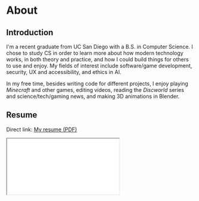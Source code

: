 
<Banner>

# About

</Banner>

## Introduction

I'm a recent graduate from UC San Diego with a B.S. in Computer Science. I chose
to study CS in order to learn more about how modern technology works, in both
theory and practice, and how I could build things for others to use and enjoy.
My fields of interest include software/game development, security, UX and
accessibility, and ethics in AI.

In my free time, besides writing code for different projects, I enjoy playing
_Minecraft_ and other games, editing videos, reading the _Discworld_ series and
science/<wbr/>tech/<wbr/>gaming news, and making 3D animations in Blender.

## Resume

Direct link: [My resume (PDF)](/resume.pdf)

<iframe
  src="/resume.pdf"
  title="My resume"
  loading="lazy"
  style={{ width: "100%", height: "24rem" }}
/>

## Links

- This website: [williamwu.net](/)
- GitHub profile: [github.com/wllmwu](https://github.com/wllmwu)
- LinkedIn profile:
  [www.linkedin.com/in/wllmwu](https://www.linkedin.com/in/wllmwu)

## About this site

I am building this website with TypeScript + Vite + React and hosting it through
GitHub Pages. I design and implement the components myself.

Typefaces:

- [Barlow Semi Condensed](https://fonts.google.com/specimen/Barlow+Semi+Condensed)
  (headings)
- [Open Sans](https://fonts.google.com/specimen/Open+Sans) (body text)
- [Noto Sans Mono](https://fonts.google.com/noto/specimen/Noto+Sans+Mono) (code)

I used [RealFaviconGenerator](https://realfavicongenerator.net) to generate the
favicon files and code.

